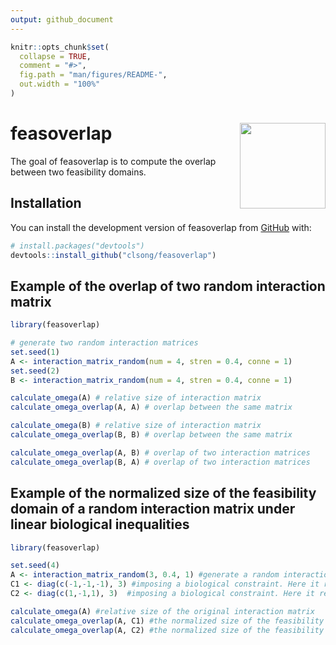 ```yaml
---
output: github_document
---
```


<!-- README.md is generated from README.Rmd. Please edit that file -->

```r
knitr::opts_chunk$set(
  collapse = TRUE,
  comment = "#>",
  fig.path = "man/figures/README-",
  out.width = "100%"
)
```

# feasoverlap <img src="man/figures/logo.png" align="right" height="137"/>


<!-- badges: start -->
<!-- badges: end -->

The goal of feasoverlap is to compute the overlap between two feasibility domains.

## Installation

You can install the development version of feasoverlap from [GitHub](https://github.com/) with:

``` r
# install.packages("devtools")
devtools::install_github("clsong/feasoverlap")
```

## Example of the overlap of two random interaction matrix

```r
library(feasoverlap)

# generate two random interaction matrices
set.seed(1)
A <- interaction_matrix_random(num = 4, stren = 0.4, conne = 1)
set.seed(2)
B <- interaction_matrix_random(num = 4, stren = 0.4, conne = 1)

calculate_omega(A) # relative size of interaction matrix
calculate_omega_overlap(A, A) # overlap between the same matrix

calculate_omega(B) # relative size of interaction matrix
calculate_omega_overlap(B, B) # overlap between the same matrix

calculate_omega_overlap(A, B) # overlap of two interaction matrices
calculate_omega_overlap(B, A) # overlap of two interaction matrices
```
## Example of the normalized size of the feasibility domain of a random interaction matrix under linear biological inequalities

```r
library(feasoverlap)

set.seed(4)
A <- interaction_matrix_random(3, 0.4, 1) #generate a random interaction matrix
C1 <- diag(c(-1,-1,-1), 3) #imposing a biological constraint. Here it refers to that the growth rates of all species have to be positive
C2 <- diag(c(1,-1,1), 3)  #imposing a biological constraint. Here it refers to that the growth rates of species 1 and 3 have to be negative, and the growth rates of species 2 has to be positive

calculate_omega(A) #relative size of the original interaction matrix
calculate_omega_overlap(A, C1) #the normalized size of the feasibility domain of a random interaction matrix under linear biological constriants C1
calculate_omega_overlap(A, C2) #the normalized size of the feasibility domain of a random interaction matrix under linear biological constriants C2
```
